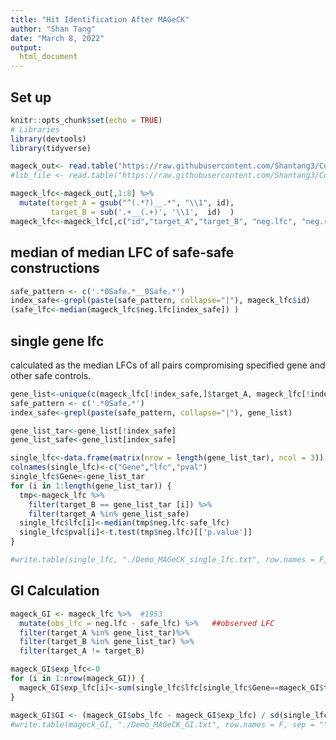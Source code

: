 ---
title: "Hit Identification After MAGeCK"
author: "Shan Tang"
date: "March 8, 2022"
output: 
  html_document
---

## Set up
```{r setup, include=FALSE}
knitr::opts_chunk$set(echo = TRUE)
# Libraries
library(devtools)
library(tidyverse)

mageck_out<- read.table("https://raw.githubusercontent.com/Shantang3/Combinatorial-CRISPR-Screen-Anaylysis-Pipeline/main/data/Demo_MAGeCK.gene_summary.txt", header = T)
#lib_file <- read.table("https://raw.githubusercontent.com/Shantang3/Combinatorial-CRISPR-Screen-Anaylysis-Pipeline/main/data/Demo_lib_file.txt", header = T)

mageck_lfc<-mageck_out[,1:8] %>% 
  mutate(target_A = gsub("^(.*?)__.*", "\\1", id),
         target_B = sub('.+__(.+)', '\\1',  id)  )
mageck_lfc<-mageck_lfc[,c("id","target_A","target_B", "neg.lfc", "neg.rank", "neg.score", "neg.p.value",  "neg.fdr", "neg.goodsgrna")]
```

## median of median LFC of safe-safe constructions
```{r}
safe_pattern <- c('.*0Safe.*__0Safe.*') 
index_safe<-grepl(paste(safe_pattern, collapse="|"), mageck_lfc$id) 
(safe_lfc<-median(mageck_lfc$neg.lfc[index_safe]) )
```

## single gene lfc
calculated as the median LFCs of all pairs compromising specified gene and other safe controls.
```{r}
gene_list<-unique(c(mageck_lfc[!index_safe,]$target_A, mageck_lfc[!index_safe,]$target_B))
safe_pattern <- c('.*0Safe.*')
index_safe<-grepl(paste(safe_pattern, collapse="|"), gene_list)

gene_list_tar<-gene_list[!index_safe]
gene_list_safe<-gene_list[index_safe]

single_lfc<-data.frame(matrix(nrow = length(gene_list_tar), ncol = 3))
colnames(single_lfc)<-c("Gene","lfc","pval")
single_lfc$Gene<-gene_list_tar
for (i in 1:length(gene_list_tar)) {
  tmp<-mageck_lfc %>% 
    filter(target_B == gene_list_tar [i]) %>% 
    filter(target_A %in% gene_list_safe)
  single_lfc$lfc[i]<-median(tmp$neg.lfc-safe_lfc)
  single_lfc$pval[i]<-t.test(tmp$neg.lfc)[['p.value']]
}

#write.table(single_lfc, "./Demo_MAGeCK_single_lfc.txt", row.names = F, sep = "\t", quote = F)
```


## GI Calculation
```{r}
mageck_GI <- mageck_lfc %>%  #1953
  mutate(obs_lfc = neg.lfc - safe_lfc) %>%   ##observed LFC
  filter(target_A %in% gene_list_tar)%>% 
  filter(target_B %in% gene_list_tar) %>% 
  filter(target_A != target_B) 

mageck_GI$exp_lfc<-0
for (i in 1:nrow(mageck_GI)) {
  mageck_GI$exp_lfc[i]<-sum(single_lfc$lfc[single_lfc$Gene==mageck_GI$target_A[i]], single_lfc$lfc[single_lfc$Gene==mageck_GI$target_B[i]])
}

mageck_GI$GI <- (mageck_GI$obs_lfc - mageck_GI$exp_lfc) / sd(single_lfc$lfc)
#write.table(mageck_GI, "./Demo_MAGeCK_GI.txt", row.names = F, sep = "\t", quote = F)
```

